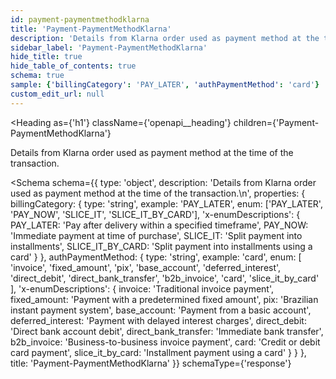 ```yaml
---
id: payment-paymentmethodklarna
title: 'Payment-PaymentMethodKlarna'
description: 'Details from Klarna order used as payment method at the time of the transaction.'
sidebar_label: 'Payment-PaymentMethodKlarna'
hide_title: true
hide_table_of_contents: true
schema: true
sample: {'billingCategory': 'PAY_LATER', 'authPaymentMethod': 'card'}
custom_edit_url: null
---
```



<Heading
  as={'h1'}
  className={'openapi__heading'}
  children={'Payment-PaymentMethodKlarna'}
></Heading>

Details from Klarna order used as payment method at the time of the transaction.

<Schema
  schema={{
    type: 'object',
    description:
      'Details from Klarna order used as payment method at the time of the transaction.\n',
    properties: {
      billingCategory: {
        type: 'string',
        example: 'PAY_LATER',
        enum: ['PAY_LATER', 'PAY_NOW', 'SLICE_IT', 'SLICE_IT_BY_CARD'],
        'x-enumDescriptions': {
          PAY_LATER: 'Pay after delivery within a specified timeframe',
          PAY_NOW: 'Immediate payment at time of purchase',
          SLICE_IT: 'Split payment into installments',
          SLICE_IT_BY_CARD: 'Split payment into installments using a card'
        }
      },
      authPaymentMethod: {
        type: 'string',
        example: 'card',
        enum: [
          'invoice',
          'fixed_amount',
          'pix',
          'base_account',
          'deferred_interest',
          'direct_debit',
          'direct_bank_transfer',
          'b2b_invoice',
          'card',
          'slice_it_by_card'
        ],
        'x-enumDescriptions': {
          invoice: 'Traditional invoice payment',
          fixed_amount: 'Payment with a predetermined fixed amount',
          pix: 'Brazilian instant payment system',
          base_account: 'Payment from a basic account',
          deferred_interest: 'Payment with delayed interest charges',
          direct_debit: 'Direct bank account debit',
          direct_bank_transfer: 'Immediate bank transfer',
          b2b_invoice: 'Business-to-business invoice payment',
          card: 'Credit or debit card payment',
          slice_it_by_card: 'Installment payment using a card'
        }
      }
    },
    title: 'Payment-PaymentMethodKlarna'
  }}
  schemaType={'response'}
></Schema>
